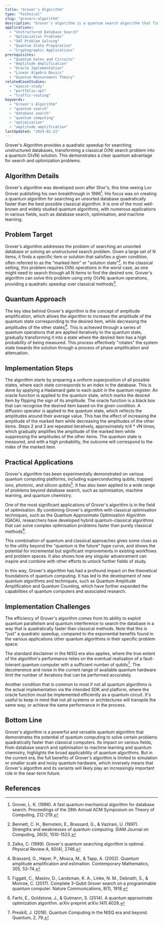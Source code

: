 ```yaml
---
title: "Grover's Algorithm"
type: "Technical"
slug: "grovers-algorithm"
description: "Grover's algorithm is a quantum search algorithm that finds a specific entry in an unsorted database in significantly fewer steps than classical algorithms."
applications:
  - "Unstructured Database Search"
  - "Optimization Problems"
  - "SAT Problem Solving"
  - "Quantum State Preparation"
  - "Cryptographic Applications"
prerequisites:
  - "Quantum Gates and Circuits"
  - "Amplitude Amplification"
  - "Oracle Implementation"
  - "Linear Algebra Basics"
  - "Quantum Measurement Theory"
relatedCaseStudies:
  - "maxcut-study"
  - "portfolio-opt"
  - "traffic-routing"
keywords:
  - "Grover's Algorithm"
  - "quantum search"
  - "database search"
  - "quantum computing"
  - "optimization"
  - "amplitude amplification"
lastUpdated: "2024-02-21"
---
```


Grover's Algorithm provides a quadratic speedup for searching unstructured databases, transforming a classical O(N) search problem into a quantum O(√N) solution. This demonstrates a clear quantum advantage for search and optimization problems.

## Algorithm Details

Grover's algorithm was developed soon after Shor's, this time seeing Lov Grover publishing his own breakthrough in 1996[^1]. His focus was on creating a quantum algorithm for searching an unsorted database quadratically faster than the best possible classical algorithm. It is one of the most well-known and widely studied quantum algorithms, with numerous applications in various fields, such as database search, optimisation, and machine learning.

## Problem Target

Grover's algorithm addresses the problem of searching an unsorted database or solving an unstructured search problem. Given a large set of N items, it finds a specific item or solution that satisfies a given condition, often referred to as the "marked item" or "solution state"[^2]. In the classical setting, this problem requires O(N) operations in the worst case, as one might need to search through all N items to find the desired one. Grover's algorithm can solve this problem using only O(√N) quantum operations, providing a quadratic speedup over classical methods[^3].

## Quantum Approach

The key idea behind Grover's algorithm is the concept of amplitude amplification, which allows the algorithm to increase the amplitude of the quantum state corresponding to the desired item, while decreasing the amplitudes of the other states[^4]. This is achieved through a series of quantum operations that are applied iteratively to the quantum state, gradually transforming it into a state where the desired item has a high probability of being measured. This process effectively "rotates" the system state towards the solution through a process of phase amplification and attenuation.

## Implementation Steps

<Steps>
  <Step title="Initialisation">
    The algorithm starts by preparing a uniform superposition of all possible states, where each state corresponds to an index in the database. This is done by applying a Hadamard gate to each qubit in the quantum register.
  </Step>

  <Step title="Oracle query">
    An oracle function is applied to the quantum state, which marks the desired item by flipping the sign of its amplitude. The oracle function is a black box that can recognise the desired item based on the given condition.
  </Step>

  <Step title="Diffusion operator">
    A diffusion operator is applied to the quantum state, which reflects the amplitudes around their average value. This has the effect of increasing the amplitude of the marked item while decreasing the amplitudes of the other items.
  </Step>

  <Step title="Amplitude amplification">
    Steps 2 and 3 are repeated iteratively, approximately π/4 * √N times, which gradually amplifies the amplitude of the marked item while suppressing the amplitudes of the other items.
  </Step>

  <Step title="Measurement">
    The quantum state is measured, and with a high probability, the outcome will correspond to the index of the marked item.
  </Step>
</Steps>  

## Practical Applications

Grover's algorithm has been experimentally demonstrated on various quantum computing platforms, including superconducting qubits, trapped ions, photonic, and silicon qubits[^5]. It has also been applied to a wide range of problems beyond database search, such as optimisation, machine learning, and quantum chemistry.

One of the most significant applications of Grover's algorithm is in the field of optimisation. By combining Grover's algorithm with classical optimisation techniques, such as the Quantum Approximate Optimisation Algorithm (QAOA), researchers have developed hybrid quantum-classical algorithms that can solve complex optimisation problems faster than purely classical methods[^6].

This combination of quantum and classical approaches gives some clues as to the utility beyond the "quantum is the future" hype curve, and shows the potential for incremental but significant improvements in existing workflows and problem spaces. It also shows how any singular advancement can inspire and combine with other efforts to unlock further fields of study. 

In this way, Grover's algorithm has had a profound impact on the theoretical foundations of quantum computing. It has led to the development of new quantum algorithms and techniques, such as Quantum Amplitude Amplification and Quantum Counting, which have further expanded the capabilities of quantum computers and associated research.

## Implementation Challenges

The efficiency of Grover's algorithm comes from its ability to exploit quantum parallelism and quantum interference to search the database in a way that is quadratically faster than classical methods. Note that this is "just" a quadratic speedup, compared to the exponential benefits found in the various applications other quantum algorithms in their specific problem space.

The standard disclaimer in the NISQ era also applies, where the true extent of the algorithm's performance relies on the eventual realisation of a fault-tolerant quantum computer with a sufficient number of qubits[^7]. The decoherence and noise in the current range of available quantum hardware limit the number of iterations that can be performed accurately. 

Another condition that is common to most if not all quantum algorithms is the actual implementation via the intended SDK and platform, where the oracle function must be implemented efficiently as a quantum circuit. It's useful to keep in mind that not all systems or architectures will transpile the same way, or achieve the same performance in the process.

## Bottom Line

Grover's algorithm is a powerful and versatile quantum algorithm that demonstrates the potential of quantum computing to solve certain problems quadratically faster than classical computers. Its impact on various fields, from database search and optimisation to machine learning and quantum chemistry, highlights the broad applicability of quantum algorithms. But in the current era, the full benefits of Grover's algorithm is limited to simulation or smaller scale and noisy quantum hardware, which inversely means that Grover's algorithm and its variants will likely play an increasingly important role in the near-term future.

## References

[^1]: Grover, L. K. (1996). A fast quantum mechanical algorithm for database search. Proceedings of the 28th Annual ACM Symposium on Theory of Computing, 212-219.
[^2]: Bennett, C. H., Bernstein, E., Brassard, G., & Vazirani, U. (1997). Strengths and weaknesses of quantum computing. SIAM Journal on Computing, 26(5), 1510-1523.
[^3]: Zalka, C. (1999). Grover's quantum searching algorithm is optimal. Physical Review A, 60(4), 2746.
[^4]: Brassard, G., Høyer, P., Mosca, M., & Tapp, A. (2002). Quantum amplitude amplification and estimation. Contemporary Mathematics, 305, 53-74.
[^5]: Figgatt, C., Maslov, D., Landsman, K. A., Linke, N. M., Debnath, S., & Monroe, C. (2017). Complete 3-Qubit Grover search on a programmable quantum computer. Nature Communications, 8(1), 1918.
[^6]: Farhi, E., Goldstone, J., & Gutmann, S. (2014). A quantum approximate optimization algorithm. arXiv preprint arXiv:1411.4028.
[^7]: Preskill, J. (2018). Quantum Computing in the NISQ era and beyond. Quantum, 2, 79.